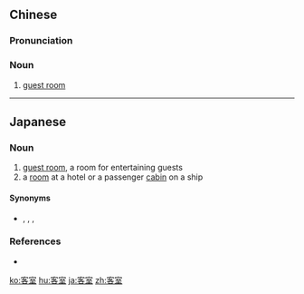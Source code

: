==Chinese==
{{zh-forms}}

===Pronunciation===
{{zh-pron
|m=kè室
|c=haak3 sat1
|cat=n
}}

===Noun===
{{zh-noun}}

# [[guest room]]

----

==Japanese==
{{ja-kanjitab|きゃく|しつ|yomi=on}}

===Noun===
{{ja-noun|きゃくしつ}}

# [[guest room]], a room for entertaining guests
# a [[room]] at a hotel or a passenger [[cabin]] on a ship

====Synonyms====
* {{sense|guest room}} {{ja-r|応接室|おうせつしつ}}, {{ja-r|応接間|おうせつま}}, {{ja-r|客座敷|きゃくざしき}}, {{ja-r|客間|きゃくま}}

===References===
* {{R:Shogakukan}}

[[ko:客室]]
[[hu:客室]]
[[ja:客室]]
[[zh:客室]]
